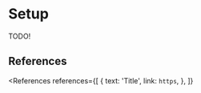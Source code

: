 
# Setup

TODO!

## References

<References
  references={[
    {
      text: 'Title',
      link: `https`,
    },
  ]}
></References>

